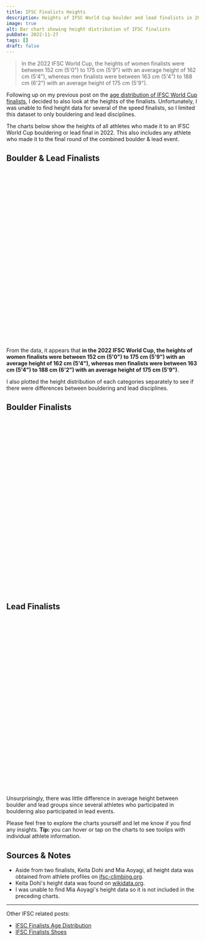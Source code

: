 ```yaml
---
title: IFSC Finalists Heights
description: Heights of IFSC World Cup boulder and lead finalists in 2022
image: true
alt: Bar chart showing height distribution of IFSC finalists
pubDate: 2022-11-27
tags: []
draft: false
---
```



> In the 2022 IFSC World Cup, the heights of women finalists were between 152
> cm (5'0") to 175 cm (5'9") with an average height of 162 cm (5'4"), whereas
> men finalists were between 163 cm (5'4") to 188 cm (6'2") with an average
> height of 175 cm (5'9").

Following up on my previous post on the [age distribution of IFSC World Cup
finalists](/ifsc-ages), I decided to also look at the heights of the finalists.
Unfortunately, I was unable to find height data for several of the speed
finalists, so I limited this dataset to only bouldering and lead disciplines.

The charts below show the heights of all athletes who made it to an IFSC World
Cup bouldering or lead final in 2022. This also includes any athlete who made it
to the final round of the combined boulder & lead event.

## Boulder & Lead Finalists

<div style="height: 450px;">
  <HeightHistogram
    data={boulder_and_lead}
    title="Histogram showing height distribution of boulder and lead finalists."
    mean_height_women={162}
    mean_height_men={175}
    client:only
  />
</div>

From the data, it appears that **in the 2022 IFSC World Cup, the heights of
women finalists were between 152 cm (5'0") to 175 cm (5'9") with an average
height of 162 cm (5'4"), whereas men finalists were between 163 cm (5'4") to
188 cm (6'2") with an average height of 175 cm (5'9")**.

I also plotted the height distribution of each categories separately to see if
there were differences between bouldering and lead disciplines.

## Boulder Finalists

<div style="height: 450px;">
  <HeightHistogram
    data={boulder}
    title="Histogram showing height distribution of boulder finalists."
    mean_height_women={162}
    mean_height_men={175}
    client:only
  />
</div>

## Lead Finalists

<div style="height: 450px;">
  <HeightHistogram
    data={lead}
    title="Histogram showing height distribution of lead finalists."
    mean_height_women={161}
    mean_height_men={174}
    client:only
  />
</div>

Unsurprisingly, there was little difference in average height between boulder
and lead groups since several athletes who participated in bouldering also
participated in lead events.

Please feel free to explore the charts yourself and let me know if you find any
insights. **Tip:** you can hover or tap on the charts to see toolips with
individual athlete information.

## Sources & Notes

- Aside from two finalists, Keita Dohi and Mia Aoyagi, all height data was
  obtained from athlete profiles on
  [ifsc-climbing.org](https://ifsc-climbing.org).
- Keita Dohi's height data was found on
  [wikidata.org](https://www.wikidata.org/wiki/Q57241609).
- I was unable to find Mia Aoyagi's height data so it is not included in the
  preceding charts.

<hr />

Other IFSC related posts:

- [IFSC Finalists Age Distribution](/ifsc-ages)
- [IFSC Finalists Shoes](/ifsc-shoes)
